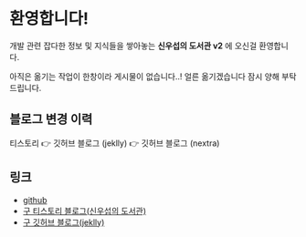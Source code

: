 # 환영합니다!
 
개발 관련 잡다한 정보 및 지식들을 쌓아놓는 **신우섭의 도서관 v2** 에 오신걸 환영합니다.

아직은 옮기는 작업이 한창이라 게시물이 없습니다..! 얼른 옮기겠습니다 잠시 양해 부탁드립니다.

## 블로그 변경 이력

티스토리 👉 깃허브 블로그 (jeklly) 👉 깃허브 블로그 (nextra)

## 링크

- [github](https://github.com/mainmethod0126)
- [구 티스토리 블로그(신우섭의 도서관)](https://shinwusub.tistory.com)
- [구 깃허브 블로그(jeklly)](https://mainmethod0126.github.io/old-tech-blog)
